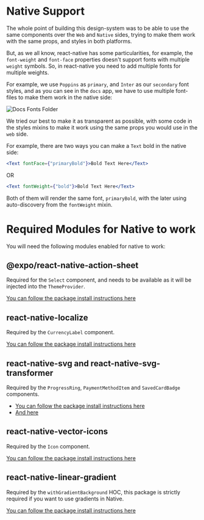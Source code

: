 
<Meta title="Native Support" />

# Native Support

The whole point of building this design-system was to be able to use the same components over the `Web` and `Native`
sides, trying to make them work with the same props, and styles in both platforms.

But, as we all know, react-native has some particularities, for example, the `font-weight` and `font-face` properties
doesn't support fonts with multiple `weight` symbols. So, in react-native you need to add multiple fonts for multiple
weights.

For example, we use `Poppins` as `primary`, and `Inter` as our `secondary` font styles, and as you can see in the `docs`
app, we have to use multiple font-files to make them work in the native side:

![Docs Fonts Folder](https://raw.githubusercontent.com/EightSystems/design-system/master/.github/assets/docs-fonts-folder.png)

We tried our best to make it as transparent as possible, with some code in the styles mixins to make it work using the
same props you would use in the `web` side.

For example, there are two ways you can make a `Text` bold in the native side:

```jsx
<Text fontFace={"primaryBold"}>Bold Text Here</Text>
```

OR

```jsx
<Text fontWeight={"bold"}>Bold Text Here</Text>
```

Both of them will render the same font, `primaryBold`, with the later using auto-discovery from the `fontWeight` mixin.

# Required Modules for Native to work

You will need the following modules enabled for native to work:

## @expo/react-native-action-sheet

Required for the `Select` component, and needs to be available as it will be injected into the `ThemeProvider`.

[You can follow the package install instructions here](https://www.npmjs.com/package/@expo/react-native-action-sheet)

## react-native-localize

Required by the `CurrencyLabel` component.

[You can follow the package install instructions here](https://www.npmjs.com/package/react-native-localize)

## react-native-svg and react-native-svg-transformer

Required by the `ProgressRing`, `PaymentMethodItem` and `SavedCardBadge` components.

* [You can follow the package install instructions here](https://www.npmjs.com/package/react-native-svg)
* [And here](https://www.npmjs.com/package/react-native-svg-transformer)

## react-native-vector-icons

Required by the `Icon` component.

[You can follow the package install instructions here](https://www.npmjs.com/package/react-native-vector-icons)

## react-native-linear-gradient

Required by the `withGradientBackground` HOC, this package is strictly required if you want to use gradients in Native.

[You can follow the package install instructions here](https://www.npmjs.com/package/react-native-linear-gradient)